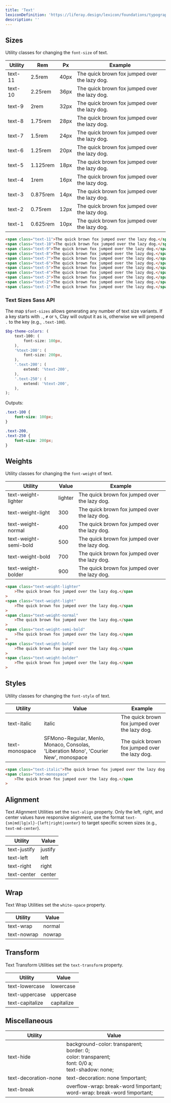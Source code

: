 ```yaml
---
title: 'Text'
lexiconDefinition: 'https://liferay.design/lexicon/foundations/typography/'
description: ''
---
```


## Sizes

Utility classes for changing the `font-size` of text.

<div className="sheet-example">
	<table className="table table-autofit">
		<thead>
			<th className="table-cell-ws-nowrap">Utility</th>
			<th>Rem</th>
			<th>Px</th>
			<th className="table-cell-expand">Example</th>
		</thead>
		<tbody>
			<tr>
				<td className="table-cell-ws-nowrap">text-11</td>
				<td>2.5rem</td>
				<td>40px</td>
				<td className="table-cell-expand">
					<span className="text-11">
						The quick brown fox jumped over the lazy dog.
					</span>
				</td>
			</tr>
			<tr>
				<td className="table-cell-ws-nowrap">text-10</td>
				<td>2.25rem</td>
				<td>36px</td>
				<td className="table-cell-expand">
					<span className="text-10">
						The quick brown fox jumped over the lazy dog.
					</span>
				</td>
			</tr>
			<tr>
				<td className="table-cell-ws-nowrap">text-9</td>
				<td>2rem</td>
				<td>32px</td>
				<td className="table-cell-expand">
					<span className="text-9">
						The quick brown fox jumped over the lazy dog.
					</span>
				</td>
			</tr>
			<tr>
				<td className="table-cell-ws-nowrap">text-8</td>
				<td>1.75rem</td>
				<td>28px</td>
				<td className="table-cell-expand">
					<span className="text-8">
						The quick brown fox jumped over the lazy dog.
					</span>
				</td>
			</tr>
			<tr>
				<td className="table-cell-ws-nowrap">text-7</td>
				<td>1.5rem</td>
				<td>24px</td>
				<td className="table-cell-expand">
					<span className="text-7">
						The quick brown fox jumped over the lazy dog.
					</span>
				</td>
			</tr>
			<tr>
				<td className="table-cell-ws-nowrap">text-6</td>
				<td>1.25rem</td>
				<td>20px</td>
				<td className="table-cell-expand">
					<span className="text-6">
						The quick brown fox jumped over the lazy dog.
					</span>
				</td>
			</tr>
			<tr>
				<td className="table-cell-ws-nowrap">text-5</td>
				<td>1.125rem</td>
				<td>18px</td>
				<td className="table-cell-expand">
					<span className="text-5">
						The quick brown fox jumped over the lazy dog.
					</span>
				</td>
			</tr>
			<tr>
				<td className="table-cell-ws-nowrap">text-4</td>
				<td>1rem</td>
				<td>16px</td>
				<td className="table-cell-expand">
					<span className="text-4">
						The quick brown fox jumped over the lazy dog.
					</span>
				</td>
			</tr>
			<tr>
				<td className="table-cell-ws-nowrap">text-3</td>
				<td>0.875rem</td>
				<td>14px</td>
				<td className="table-cell-expand">
					<span className="text-3">
						The quick brown fox jumped over the lazy dog.
					</span>
				</td>
			</tr>
			<tr>
				<td className="table-cell-ws-nowrap">text-2</td>
				<td>0.75rem</td>
				<td>12px</td>
				<td className="table-cell-expand">
					<span className="text-2">
						The quick brown fox jumped over the lazy dog.
					</span>
				</td>
			</tr>
			<tr>
				<td className="table-cell-ws-nowrap">text-1</td>
				<td>0.625rem</td>
				<td>10px</td>
				<td className="table-cell-expand">
					<span className="text-1">
						The quick brown fox jumped over the lazy dog.
					</span>
				</td>
			</tr>
		</tbody>
	</table>
</div>

```html
<span class="text-11">The quick brown fox jumped over the lazy dog.</span>
<span class="text-10">The quick brown fox jumped over the lazy dog.</span>
<span class="text-9">The quick brown fox jumped over the lazy dog.</span>
<span class="text-8">The quick brown fox jumped over the lazy dog.</span>
<span class="text-7">The quick brown fox jumped over the lazy dog.</span>
<span class="text-6">The quick brown fox jumped over the lazy dog.</span>
<span class="text-5">The quick brown fox jumped over the lazy dog.</span>
<span class="text-4">The quick brown fox jumped over the lazy dog.</span>
<span class="text-3">The quick brown fox jumped over the lazy dog.</span>
<span class="text-2">The quick brown fox jumped over the lazy dog.</span>
<span class="text-1">The quick brown fox jumped over the lazy dog.</span>
```

### Text Sizes Sass API

The map `$font-sizes` allows generating any number of text size variants. If a key starts with `.`, `#` or `%`, Clay will output it as is, otherwise we will prepend `.` to the key (e.g., `.text-100`).

```scss
$bg-theme-colors: (
	text-100: (
		font-size: 100px,
	),
	'%text-200': (
		font-size: 200px,
	),
	'.text-200': (
		extend: '%text-200',
	),
	'.text-250': (
		extend: '%text-200',
	),
);
```

Outputs:

```css
.text-100 {
	font-size: 100px;
}

.text-200,
.text-250 {
	font-size: 200px;
}
```

## Weights

Utility classes for changing the `font-weight` of text.

<div className="sheet-example">
	<table className="table table-autofit">
		<thead>
			<th className="table-cell-ws-nowrap">Utility</th>
			<th>Value</th>
			<th className="table-cell-expand">Example</th>
		</thead>
		<tbody>
			<tr>
				<td className="table-cell-ws-nowrap">text-weight-lighter</td>
				<td>lighter</td>
				<td className="table-cell-expand">
					<span className="text-weight-lighter">
						The quick brown fox jumped over the lazy dog.
					</span>
				</td>
			</tr>
			<tr>
				<td className="table-cell-ws-nowrap">text-weight-light</td>
				<td>300</td>
				<td className="table-cell-expand">
					<span className="text-weight-light">
						The quick brown fox jumped over the lazy dog.
					</span>
				</td>
			</tr>
			<tr>
				<td className="table-cell-ws-nowrap">text-weight-normal</td>
				<td>400</td>
				<td className="table-cell-expand">
					<span className="text-weight-normal">
						The quick brown fox jumped over the lazy dog.
					</span>
				</td>
			</tr>
			<tr>
				<td className="table-cell-ws-nowrap">text-weight-semi-bold</td>
				<td>500</td>
				<td className="table-cell-expand">
					<span className="text-weight-semi-bold">
						The quick brown fox jumped over the lazy dog.
					</span>
				</td>
			</tr>
			<tr>
				<td className="table-cell-ws-nowrap">text-weight-bold</td>
				<td>700</td>
				<td className="table-cell-expand">
					<span className="text-weight-bold">
						The quick brown fox jumped over the lazy dog.
					</span>
				</td>
			</tr>
			<tr>
				<td className="table-cell-ws-nowrap">text-weight-bolder</td>
				<td>900</td>
				<td className="table-cell-expand">
					<span className="text-weight-bolder">
						The quick brown fox jumped over the lazy dog.
					</span>
				</td>
			</tr>
		</tbody>
	</table>
</div>

```html
<span class="text-weight-lighter"
	>The quick brown fox jumped over the lazy dog.</span
>
<span class="text-weight-light"
	>The quick brown fox jumped over the lazy dog.</span
>
<span class="text-weight-normal"
	>The quick brown fox jumped over the lazy dog.</span
>
<span class="text-weight-semi-bold"
	>The quick brown fox jumped over the lazy dog.</span
>
<span class="text-weight-bold"
	>The quick brown fox jumped over the lazy dog.</span
>
<span class="text-weight-bolder"
	>The quick brown fox jumped over the lazy dog.</span
>
```

## Styles

Utility classes for changing the `font-style` of text.

<div className="sheet-example">
	<table className="table table-autofit">
		<thead>
			<th className="table-cell-ws-nowrap">Utility</th>
			<th className="table-cell-minw-200">Value</th>
			<th className="table-cell-expand">Example</th>
		</thead>
		<tbody>
			<tr>
				<td className="table-cell-ws-nowrap">text-italic</td>
				<td className="table-cell-minw-200">italic</td>
				<td className="table-cell-expand">
					<span className="text-italic">
						The quick brown fox jumped over the lazy dog.
					</span>
				</td>
			</tr>
			<tr>
				<td className="table-cell-ws-nowrap">text-monospace</td>
				<td className="table-cell-minw-200">
					SFMono-Regular, Menlo, Monaco, Consolas, 'Liberation Mono',
					'Courier New', monospace
				</td>
				<td className="table-cell-expand">
					<span className="text-monospace">
						The quick brown fox jumped over the lazy dog.
					</span>
				</td>
			</tr>
		</tbody>
	</table>
</div>

```html
<span class="text-italic">The quick brown fox jumped over the lazy dog.</span>
<span class="text-monospace"
	>The quick brown fox jumped over the lazy dog.</span
>
```

## Alignment

Text Alignment Utilities set the `text-align` property. Only the left, right, and center values have responsive alignment, use the format `text-{sm|md|lg|xl}-{left|right|center}` to target specific screen sizes (e.g., `text-md-center`).

<div className="sheet-example">
	<div className="table-responsive">
		<table className="table table-autofit table-nowrap">
			<thead>
				<tr>
					<th>Utility</th>
					<th>Value</th>
				</tr>
			</thead>
			<tbody>
				<tr>
					<td>text-justify</td>
					<td>justify</td>
				</tr>
				<tr>
					<td>text-left</td>
					<td>left</td>
				</tr>
				<tr>
					<td>text-right</td>
					<td>right</td>
				</tr>
				<tr>
					<td>text-center</td>
					<td>center</td>
				</tr>
			</tbody>
		</table>
	</div>
</div>

## Wrap

Text Wrap Utilities set the `white-space` property.

<div className="sheet-example">
	<div className="table-responsive">
		<table className="table table-autofit table-nowrap">
			<thead>
				<tr>
					<th>Utility</th>
					<th>Value</th>
				</tr>
			</thead>
			<tbody>
				<tr>
					<td>text-wrap</td>
					<td>normal</td>
				</tr>
				<tr>
					<td>text-nowrap</td>
					<td>nowrap</td>
				</tr>
			</tbody>
		</table>
	</div>
</div>

## Transform

Text Transform Utilities set the `text-transform` property.

<div className="sheet-example">
	<div className="table-responsive">
		<table className="table table-autofit table-nowrap">
			<thead>
				<tr>
					<th>Utility</th>
					<th>Value</th>
				</tr>
			</thead>
			<tbody>
				<tr>
					<td>text-lowercase</td>
					<td>lowercase</td>
				</tr>
				<tr>
					<td>text-uppercase</td>
					<td>uppercase</td>
				</tr>
				<tr>
					<td>text-capitalize</td>
					<td>capitalize</td>
				</tr>
			</tbody>
		</table>
	</div>
</div>

## Miscellaneous

<div className="sheet-example">
	<div className="table-responsive">
		<table className="table table-autofit table-nowrap">
			<thead>
				<tr>
					<th>Utility</th>
					<th>Value</th>
				</tr>
			</thead>
			<tbody>
				<tr>
					<td>text-hide</td>
					<td>
						background-color: transparent;
						<br />
						border: 0;
						<br />
						color: transparent;
						<br />
						font: 0/0 a;
						<br />
						text-shadow: none;
					</td>
				</tr>
				<tr>
					<td>text-decoration-none</td>
					<td>text-decoration: none !important;</td>
				</tr>
				<tr>
					<td>text-break</td>
					<td>
						overflow-wrap: break-word !important;
						<br />
						word-wrap: break-word !important;
					</td>
				</tr>
			</tbody>
		</table>
	</div>
</div>
